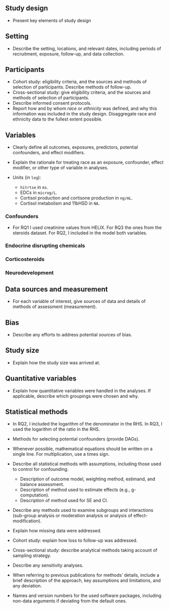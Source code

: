 ## Study design {#sec-design}

- Present key elements of study design

## Setting {#sec-setting}

- Describe the setting, locations, and relevant dates, including periods of recruitment, exposure, follow-up, and data collection.

## Participants {#sec-participants}

- Cohort study: eligibility criteria, and the sources and methods of selection of participants. Describe methods of follow-up.
- Cross-sectional study: give eligibility criteria, and the sources and methods of selection of participants.
- Describe informed consent protocols.
- Report how and by whom *race* or *ethnicity* was defined, and why this information was included in the study design. Disaggregate race and ethnicity data to the fullest extent possible.

## Variables {#sec-vars}

- Clearly define all outcomes, exposures, predictors, potential confounders, and effect modifiers.
- Explain the rationale for treating race as an exposure, confounder, effect modifier, or other type of variable in analyses.

- Units (in `log`):
  - `hitrtse` in `ms`.
  - EDCs in `microg/L`.
  - Cortisol production and cortisone production in `ng/mL`.
  - Cortisol metabolism and 11bHSD in `NA`.

### Confounders {#sec-confounders}

- For RQ1 I used creatinine values from HELIX. For RQ3 the ones from the steroids dataset. For RQ2, I included in the model both variables.

### Endocrine disrupting chemicals {#sec-edcs}

### Corticosteroids {#sec-steroids}

### Neurodevelopment {#sec-neurodevelopment}

## Data sources and measurement {#sec-dat-sources}

- For each variable of interest, give sources of data and details of methods of assessment (measurement).

## Bias {#sec-bias}

- Describe any efforts to address potential sources of bias.

## Study size {#sec-size}

- Explain how the study size was arrived at.

## Quantitative variables {#sec-quant-vars}

- Explain how quantitative variables were handled in the analyses. If applicable, describe which groupings were chosen and why.

## Statistical methods {#sec-stat-methods}

- In RQ2, I included the logarithm of the denominator in the RHS. In RQ3, I used the logarithm of the ratio in the RHS.

- Methods for selecting potential confounders (provide DAGs).
- Whenever possible, mathematical equations should be written on a single line. For multiplication, use a times sign.
- Describe all statistical methods with assumptions, including those used to control for confounding.
  - Description of outcome model, weighting method, estimand, and balance assessment.
  - Description of method used to estimate effects (e.g., g-computation).
  - Description of method used for SE and CI.
- Describe any methods used to examine subgroups and interactions (sub-group analysis or moderation analysis or analysis of effect-modification).
- Explain how missing data were addressed.
- Cohort study: explain how loss to follow-up was addressed.
- Cross-sectional study: describe analytical methods taking account of sampling strategy.
- Describe any sensitivity analyses.
- When referring to previous publications for methods' details, include a brief description of the approach, key assumptions and limitations, and any deviation.
- Names and version numbers for the used software packages, including non-data arguments if deviating from the default ones.
